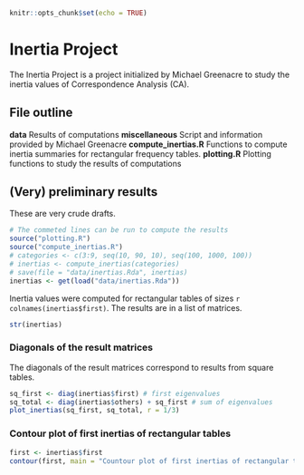 

```r
knitr::opts_chunk$set(echo = TRUE)
```

# Inertia Project  

The Inertia Project is a project initialized by Michael Greenacre to study the inertia values of Correspondence Analysis (CA).

## File outline

 **data** Results of computations
**miscellaneous** Script and information provided by Michael Greenacre
**compute_inertias.R** Functions to compute inertia summaries for rectangular frequency tables.
**plotting.R** Plotting functions to study the results of computations

## (Very) preliminary results  

These are very crude drafts.  

```r
# The commeted lines can be run to compute the results
source("plotting.R")
source("compute_inertias.R")
# categories <- c(3:9, seq(10, 90, 10), seq(100, 1000, 100))
# inertias <- compute_inertias(categories)
# save(file = "data/inertias.Rda", inertias)
inertias <- get(load("data/inertias.Rda"))
```

Inertia values were computed for rectangular tables of sizes `r colnames(inertias$first)`.
The results are in a list of matrices.

```r
str(inertias)
```

### Diagonals of the result matrices

The diagonals of the result matrices correspond to results from square tables.

```r
sq_first <- diag(inertias$first) # first eigenvalues
sq_total <- diag(inertias$others) + sq_first # sum of eigenvalues
plot_inertias(sq_first, sq_total, r = 1/3)
```

### Contour plot of first inertias of rectangular tables

```r
first <- inertias$first
contour(first, main = "Countour plot of first inertias of rectangular tables", sub = paste(colnames(first), collapse = " "))
```

